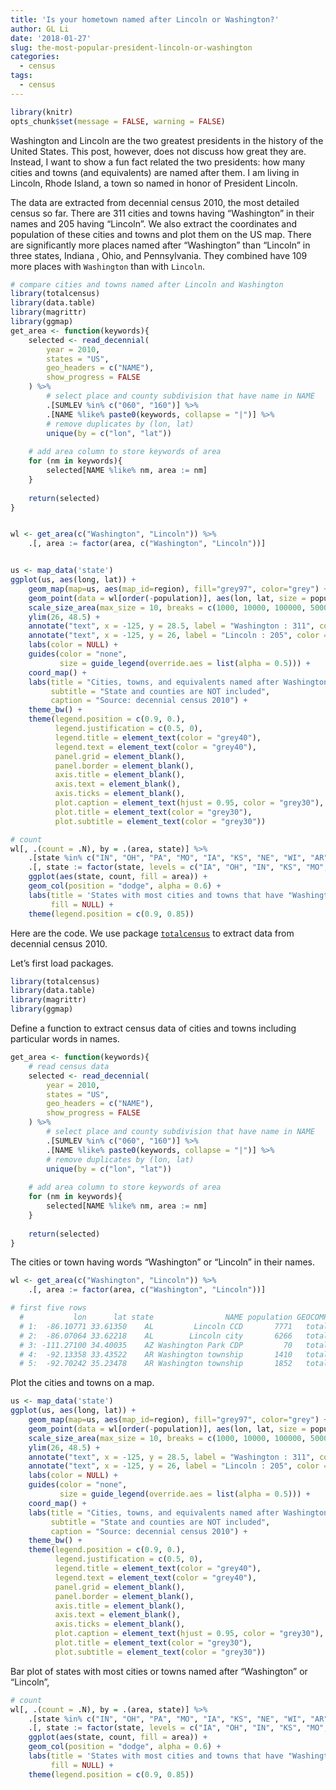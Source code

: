 ```yaml
---
title: 'Is your hometown named after Lincoln or Washington?'
author: GL Li
date: '2018-01-27'
slug: the-most-popular-president-lincoln-or-washington
categories:
  - census
tags:
  - census
---
```

```r
library(knitr)
opts_chunk$set(message = FALSE, warning = FALSE)
```


Washington and Lincoln are the two greatest presidents in the history of the United States. This post, however, does not discuss how great they are. Instead, I want to show a fun fact related the two presidents: how many cities and towns (and equivalents) are named after them. I am living in Lincoln, Rhode Island, a town so named in honor of President Lincoln. 

The data are extracted from decennial census 2010, the most detailed census so far. There are 311 cities and towns having "Washington" in their names and 205 having "Lincoln".  We also extract the coordinates and population of these cities and towns and plot them on the US map. There are significantly more places named after "Washington" than "Lincoln" in three states, Indiana , Ohio, and Pennsylvania. They combined have 109 more places with `Washington` than with `Lincoln`. 


```r
# compare cities and towns named after Lincoln and Washington 
library(totalcensus)
library(data.table)
library(magrittr)
library(ggmap)
get_area <- function(keywords){
    selected <- read_decennial(
        year = 2010,
        states = "US",
        geo_headers = c("NAME"),
        show_progress = FALSE
    ) %>%
        # select place and county subdivision that have name in NAME
        .[SUMLEV %in% c("060", "160")] %>%
        .[NAME %like% paste0(keywords, collapse = "|")] %>%
        # remove duplicates by (lon, lat)
        unique(by = c("lon", "lat"))
    
    # add area column to store keywords of area
    for (nm in keywords){
        selected[NAME %like% nm, area := nm]
    }
    
    return(selected)
}


wl <- get_area(c("Washington", "Lincoln")) %>%
    .[, area := factor(area, c("Washington", "Lincoln"))]


us <- map_data('state')
ggplot(us, aes(long, lat)) +
    geom_map(map=us, aes(map_id=region), fill="grey97", color="grey") +
    geom_point(data = wl[order(-population)], aes(lon, lat, size = population, color = area), alpha = 0.6) +
    scale_size_area(max_size = 10, breaks = c(1000, 10000, 100000, 500000)) +
    ylim(26, 48.5) +
    annotate("text", x = -125, y = 28.5, label = "Washington : 311", color = "#F8766D", hjust = 0, alpha = 0.6, size = 8) +
    annotate("text", x = -125, y = 26, label = "Lincoln : 205", color = "#00BFC4", hjust = 0, alpha = 0.6, size = 8) +
    labs(color = NULL) +
    guides(color = "none",
           size = guide_legend(override.aes = list(alpha = 0.5))) +
    coord_map() +
    labs(title = "Cities, towns, and equivalents named after Washington and Lincoln",
         subtitle = "State and counties are NOT included",
         caption = "Source: decennial census 2010") +
    theme_bw() +
    theme(legend.position = c(0.9, 0.),
          legend.justification = c(0.5, 0),
          legend.title = element_text(color = "grey40"),
          legend.text = element_text(color = "grey40"),
          panel.grid = element_blank(),
          panel.border = element_blank(),
          axis.title = element_blank(),
          axis.text = element_blank(),
          axis.ticks = element_blank(),
          plot.caption = element_text(hjust = 0.95, color = "grey30"),
          plot.title = element_text(color = "grey30"),
          plot.subtitle = element_text(color = "grey30"))

```

```r
# count
wl[, .(count = .N), by = .(area, state)] %>%
    .[state %in% c("IN", "OH", "PA", "MO", "IA", "KS", "NE", "WI", "AR")] %>%
    .[, state := factor(state, levels = c("IA", "OH", "IN", "KS", "MO", "PA", "NE", "WI", "AR"))] %>%
    ggplot(aes(state, count, fill = area)) +
    geom_col(position = "dodge", alpha = 0.6) +
    labs(title = 'States with most cities and towns that have "Washington" or "Lincoln" in the name',
         fill = NULL) +
    theme(legend.position = c(0.9, 0.85))
```

Here are the code. We use package [`totalcensus`](https://github.com/GL-Li/totalcensus) to extract data from decennial census 2010. 

Let's first load packages.
```r
library(totalcensus)
library(data.table)
library(magrittr)
library(ggmap)
```

Define a function to extract census data of cities and towns including particular words in names.
```r
get_area <- function(keywords){
    # read census data
    selected <- read_decennial(
        year = 2010,
        states = "US",
        geo_headers = c("NAME"),
        show_progress = FALSE
    ) %>%
        # select place and county subdivision that have name in NAME
        .[SUMLEV %in% c("060", "160")] %>%
        .[NAME %like% paste0(keywords, collapse = "|")] %>%
        # remove duplicates by (lon, lat)
        unique(by = c("lon", "lat"))
    
    # add area column to store keywords of area
    for (nm in keywords){
        selected[NAME %like% nm, area := nm]
    }
    
    return(selected)
}
```

The cities or town having words "Washington" or "Lincoln" in their names.
```r
wl <- get_area(c("Washington", "Lincoln")) %>%
    .[, area := factor(area, c("Washington", "Lincoln"))]

# first five rows
  #           lon      lat state                NAME population GEOCOMP SUMLEV       area
  # 1:  -86.10771 33.61350    AL         Lincoln CCD       7771   total    060    Lincoln
  # 2:  -86.07064 33.62218    AL        Lincoln city       6266   total    160    Lincoln
  # 3: -111.27100 34.40035    AZ Washington Park CDP         70   total    160 Washington
  # 4:  -92.13358 33.43522    AR Washington township       1410   total    060 Washington
  # 5:  -92.70242 35.23478    AR Washington township       1852   total    060 Washington
```

Plot the cities and towns on a map.
```r
us <- map_data('state')
ggplot(us, aes(long, lat)) +
    geom_map(map=us, aes(map_id=region), fill="grey97", color="grey") +
    geom_point(data = wl[order(-population)], aes(lon, lat, size = population, color = area), alpha = 0.6) +
    scale_size_area(max_size = 10, breaks = c(1000, 10000, 100000, 500000)) +
    ylim(26, 48.5) +
    annotate("text", x = -125, y = 28.5, label = "Washington : 311", color = "#F8766D", hjust = 0, alpha = 0.6, size = 8) +
    annotate("text", x = -125, y = 26, label = "Lincoln : 205", color = "#00BFC4", hjust = 0, alpha = 0.6, size = 8) +
    labs(color = NULL) +
    guides(color = "none",
           size = guide_legend(override.aes = list(alpha = 0.5))) +
    coord_map() +
    labs(title = "Cities, towns, and equivalents named after Washington and Lincoln",
         subtitle = "State and counties are NOT included",
         caption = "Source: decennial census 2010") +
    theme_bw() +
    theme(legend.position = c(0.9, 0.),
          legend.justification = c(0.5, 0),
          legend.title = element_text(color = "grey40"),
          legend.text = element_text(color = "grey40"),
          panel.grid = element_blank(),
          panel.border = element_blank(),
          axis.title = element_blank(),
          axis.text = element_blank(),
          axis.ticks = element_blank(),
          plot.caption = element_text(hjust = 0.95, color = "grey30"),
          plot.title = element_text(color = "grey30"),
          plot.subtitle = element_text(color = "grey30"))

```

Bar plot of states with most cities or towns named after "Washington" or "Lincoln",
```r
# count
wl[, .(count = .N), by = .(area, state)] %>%
    .[state %in% c("IN", "OH", "PA", "MO", "IA", "KS", "NE", "WI", "AR")] %>%
    .[, state := factor(state, levels = c("IA", "OH", "IN", "KS", "MO", "PA", "NE", "WI", "AR"))] %>%
    ggplot(aes(state, count, fill = area)) +
    geom_col(position = "dodge", alpha = 0.6) +
    labs(title = 'States with most cities and towns that have "Washington" or "Lincoln" in the name',
         fill = NULL) +
    theme(legend.position = c(0.9, 0.85))
```